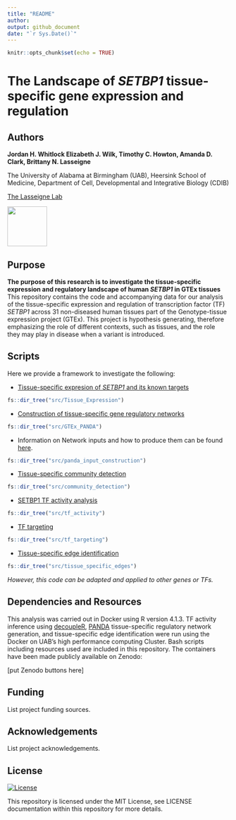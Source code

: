 ```yaml
---
title: "README"
author:
output: github_document
date: "`r Sys.Date()`"
---
```


```r
knitr::opts_chunk$set(echo = TRUE)
```

# The Landscape of *SETBP1* tissue-specific gene expression and regulation

## Authors
**Jordan H. Whitlock Elizabeth J. Wilk, Timothy C. Howton, Amanda D. Clark, Brittany N. Lasseigne**

The University of Alabama at Birmingham (UAB), Heersink School of Medicine, Department of Cell, Developmental and Integrative Biology (CDIB)

[The Lasseigne Lab](https://www.lasseigne.org/)

<img src="https://www.lasseigne.org/img/main/lablogo.png" width="90" height="90">

## Purpose 

**The purpose of this research is to investigate the tissue-specific expression and regulatory landscape of human *SETBP1* in GTEx tissues**
This repository contains the code and accompanying data for our analysis of the tissue-specific expression and regulation of transcription factor (TF) *SETBP1* across 31 non-diseased human tissues part of the Genotype-tissue expression project (GTEx). This project is hypothesis generating, therefore emphasizing the role of different contexts, such as tissues, and the role they may play in disease when a variant is introduced.

## Scripts

Here we provide a framework to investigate the following: 

- [Tissue-specific expresion of *SETBP1* and its known targets](https://github.com/lasseignelab/230323_JW_DiseaseNetworks/tree/main/src/Tissue_Expression)
```r
fs::dir_tree("src/Tissue_Expression")
```

- [Construction of tissue-specific gene regulatory networks](https://github.com/lasseignelab/230323_JW_DiseaseNetworks/tree/main/src/GTEx_PANDA)
```r
fs::dir_tree("src/GTEx_PANDA")
```
  - Information on Network inputs and how to produce them can be found [here](https://github.com/lasseignelab/230323_JW_DiseaseNetworks/tree/main/src/panda_input_construction).
```r
fs::dir_tree("src/panda_input_construction")
```

- [Tissue-specific community detection](https://github.com/lasseignelab/230323_JW_DiseaseNetworks/tree/main/src/community_detection)
```r
fs::dir_tree("src/community_detection")
```

- [SETBP1 TF activity analysis](https://github.com/lasseignelab/230323_JW_DiseaseNetworks/tree/main/src/tf_activity)
```r
fs::dir_tree("src/tf_activity")
```

- [TF targeting](https://github.com/lasseignelab/230323_JW_DiseaseNetworks/tree/main/src/tf_targeting)
```r
fs::dir_tree("src/tf_targeting")
```

- [Tissue-specific edge identification](https://github.com/lasseignelab/230323_JW_DiseaseNetworks/tree/main/src/tissue_specific_edges)
```r
fs::dir_tree("src/tissue_specific_edges")
```

*However, this code can be adapted and applied to other genes or TFs.*

## Dependencies and Resources
This analysis was carried out in Docker using R version 4.1.3. TF activity inference using [decoupleR](), [PANDA]() tissue-specific regulatory network generation, and tissue-specific edge identification were run using the Docker on UAB's high performance computing Cluster. Bash scripts including resources used are included in this repository. The containers have been made publicly available on Zenodo:

[put Zenodo buttons here]

## Funding 

List project funding sources. 

## Acknowledgements 

List project acknowledgements.

## License 

[![License](https://img.shields.io/badge/LICENSE-MIT_License-yellow)](https://github.com/lasseignelab/230323_JW_DiseaseNetworks/blob/main/LICENSE)

This repository is licensed under the MIT License, see LICENSE documentation within this repository for more details.
